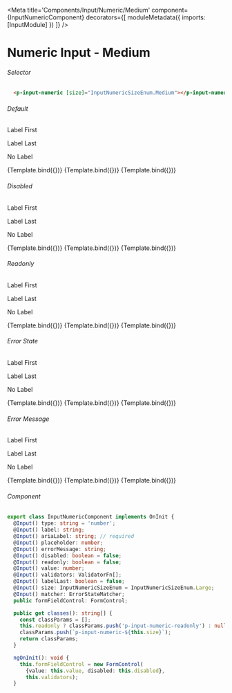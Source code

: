 
<Meta title='Components/Input/Numeric/Medium' component={InputNumericComponent}
decorators={[
  moduleMetadata({
    imports: [InputModule]
        })
]} />

# Numeric Input - Medium


###### Selector

```html
  <p-input-numeric [size]="InputNumericSizeEnum.Medium"></p-input-numeric>
```

###### Default
<Canvas>
  <p className="story-title">Label First</p>
  <p className="story-title">Label Last</p>
  <p className="story-title">No Label</p>
  <Story name="Medium Label First"
    args={{
        label: 'Label',
        ariaLabel: 'Label',
        value: 100,
        validators: Validators.required,
        size: InputNumericSizeEnum.Medium
    }}>
    {Template.bind({})}
  </Story>
  <Story name="Medium Label Last"
    args={{
       label: 'Label',
       ariaLabel: 'Label',
       value: 100,
       validators: Validators.required,
       size: InputNumericSizeEnum.Medium,
       labelLast: true
    }}>
  {Template.bind({})}
  </Story>
  <Story name="Medium No Label"
    args={{
        ariaLabel: 'Label',
        value: 100,
        validators: Validators.required,
        size: InputNumericSizeEnum.Medium
    }}>
    {Template.bind({})}
  </Story>
</Canvas>

###### Disabled
<Canvas>
  <p className="story-title">Label First</p>
  <p className="story-title">Label Last</p>
  <p className="story-title">No Label</p>
  <Story name="Medium Label First Disabled"
    args={{
      label: 'Label',
      ariaLabel: 'Label',
      value: 100,
      validators: Validators.required,
      size: InputNumericSizeEnum.Medium,
      disabled: true
    }}>
    {Template.bind({})}
  </Story>
  <Story name="Medium Label Last Disabled"
    args={{
      label: 'Label',
      ariaLabel: 'Label',
      value: 100,
      validators: Validators.required,
      size: InputNumericSizeEnum.Medium,
      labelLast: true,
      disabled: true
    }}>
  {Template.bind({})}
  </Story>
  <Story name="Medium No Label Disabled"
    args={{
      ariaLabel: 'Label',
      value: 100,
      validators: Validators.required,
      size: InputNumericSizeEnum.Medium,
      disabled: true
    }}>
    {Template.bind({})}
  </Story>
</Canvas>

###### Readonly
<Canvas>
  <p className="story-title">Label First</p>
  <p className="story-title">Label Last</p>
  <p className="story-title">No Label</p>
  <Story name="Medium Label First Readonly"
    args={{
      label: 'Label',
      ariaLabel: 'Label',
      value: 100,
      validators: Validators.required,
      size: InputNumericSizeEnum.Medium,
      readonly: true
    }}>
    {Template.bind({})}
  </Story>
  <Story name="Medium Label Last Readonly"
    args={{
      label: 'Label',
      ariaLabel: 'Label',
      value: 100,
      validators: Validators.required,
      size: InputNumericSizeEnum.Medium,
      labelLast: true,
      readonly: true
    }}>
  {Template.bind({})}
  </Story>
  <Story name="Medium No Label Readonly"
    args={{
      ariaLabel: 'Label',
      value: 100,
      validators: Validators.required,
      size: InputNumericSizeEnum.Medium,
      readonly: true
    }}>
    {Template.bind({})}
  </Story>
</Canvas>

###### Error State
<Canvas>
  <p className="story-title">Label First</p>
  <p className="story-title">Label Last</p>
  <p className="story-title">No Label</p>
  <Story name="Medium Label First Error State"
    args={{
      label: 'Label',
      ariaLabel: 'Label',
      value: null,
      validators: Validators.required,
      size: InputNumericSizeEnum.Medium
    }}>
    {Template.bind({})}
  </Story>
  <Story name="Medium Label Last Error State"
    args={{
      label: 'Label',
      ariaLabel: 'Label',
      value: null,
      validators: Validators.required,
      size: InputNumericSizeEnum.Medium,
      labelLast: true
    }}>
  {Template.bind({})}
  </Story>
  <Story name="Medium No Label Error State"
    args={{
      ariaLabel: 'Label',
      value: null,
      validators: Validators.required,
      size: InputNumericSizeEnum.Medium
    }}>
    {Template.bind({})}
  </Story>
</Canvas>

###### Error Message
<Canvas>
  <p className="story-title">Label First</p>
  <p className="story-title">Label Last</p>
  <p className="story-title">No Label</p>
  <Story name="Medium Label First Error Message"
    args={{
      label: 'Label',
      ariaLabel: 'Label',
      value: null,
      validators: Validators.required,
      size: InputNumericSizeEnum.Medium,
      errorMessage: 'Validation text',
      matcher: new CustomErrorStateMatcher()
    }}>
    {Template.bind({})}
  </Story>
  <Story name="Medium Label Last Error Message"
    args={{
      label: 'Label',
      ariaLabel: 'Label',
      value: null,
      validators: Validators.required,
      size: InputNumericSizeEnum.Medium,
      labelLast: true,
      errorMessage: 'Validation text',
      matcher: new CustomErrorStateMatcher()
    }}>
  {Template.bind({})}
  </Story>
  <Story name="Medium No Label Error Message"
    args={{
      ariaLabel: 'Label',
      value: null,
      validators: Validators.required,
      size: InputNumericSizeEnum.Medium,
      errorMessage: 'Validation text',
      matcher: new CustomErrorStateMatcher()
    }}>
    {Template.bind({})}
  </Story>
</Canvas>

###### Component
```ts
export class InputNumericComponent implements OnInit {
  @Input() type: string = 'number';
  @Input() label: string;
  @Input() ariaLabel: string; // required
  @Input() placeholder: number;
  @Input() errorMessage: string;
  @Input() disabled: boolean = false;
  @Input() readonly: boolean = false;
  @Input() value: number;
  @Input() validators: ValidatorFn[];
  @Input() labelLast: boolean = false;
  @Input() size: InputNumericSizeEnum = InputNumericSizeEnum.Large;
  @Input() matcher: ErrorStateMatcher;
  public formFieldControl: FormControl;

  public get classes(): string[] {
    const classParams = [];
    this.readonly ? classParams.push('p-input-numeric-readonly') : null;
    classParams.push(`p-input-numeric-${this.size}`);
    return classParams;
  }

  ngOnInit(): void {
    this.formFieldControl = new FormControl(
      {value: this.value, disabled: this.disabled},
      this.validators);
  }
```

